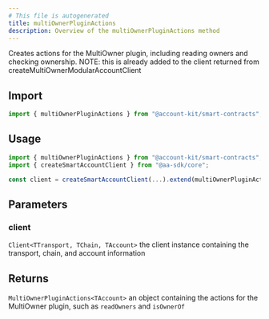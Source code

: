 ```yaml
---
# This file is autogenerated
title: multiOwnerPluginActions
description: Overview of the multiOwnerPluginActions method
---
```



Creates actions for the MultiOwner plugin, including reading owners and checking ownership.
NOTE: this is already added to the client returned from createMultiOwnerModularAccountClient

## Import

```ts
import { multiOwnerPluginActions } from "@account-kit/smart-contracts";
```

## Usage

```ts
import { multiOwnerPluginActions } from "@account-kit/smart-contracts";
import { createSmartAccountClient } from "@aa-sdk/core";

const client = createSmartAccountClient(...).extend(multiOwnerPluginActions);
```

## Parameters

### client

`Client<TTransport, TChain, TAccount>`
the client instance containing the transport, chain, and account information

## Returns

`MultiOwnerPluginActions<TAccount>`
an object containing the actions for the MultiOwner plugin, such as `readOwners` and `isOwnerOf`
